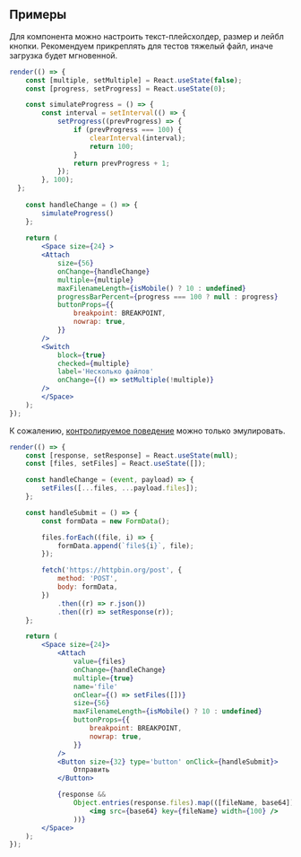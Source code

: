 ## Примеры

Для компонента можно настроить текст-плейсхолдер, размер и лейбл кнопки. Рекомендуем прикреплять для тестов тяжелый файл, иначе загрузка будет мгновенной.

```jsx live
render(() => {
    const [multiple, setMultiple] = React.useState(false);
    const [progress, setProgress] = React.useState(0);

    const simulateProgress = () => {
        const interval = setInterval(() => {
            setProgress((prevProgress) => {
                if (prevProgress === 100) {
                    clearInterval(interval);
                    return 100;
                }
                return prevProgress + 1;
            });
        }, 100);
  };
  
    const handleChange = () => {
        simulateProgress()
    };
    
    return (
        <Space size={24} >
        <Attach 
            size={56} 
            onChange={handleChange}
            multiple={multiple} 
            maxFilenameLength={isMobile() ? 10 : undefined}
            progressBarPercent={progress === 100 ? null : progress}
            buttonProps={{
                breakpoint: BREAKPOINT,
                nowrap: true,
            }}
        />
        <Switch
            block={true}
            checked={multiple}
            label='Несколько файлов'
            onChange={() => setMultiple(!multiple)}
        />
        </Space>
    );
});
```

К сожалению, [контролируемое поведение](https://ru.reactjs.org/docs/uncontrolled-components.html#the-file-input-tag) можно только эмулировать.

```jsx live
render(() => {
    const [response, setResponse] = React.useState(null);
    const [files, setFiles] = React.useState([]);

    const handleChange = (event, payload) => {
        setFiles([...files, ...payload.files]);
    };

    const handleSubmit = () => {
        const formData = new FormData();

        files.forEach((file, i) => {
            formData.append(`file${i}`, file);
        });

        fetch('https://httpbin.org/post', {
            method: 'POST',
            body: formData,
        })
            .then((r) => r.json())
            .then((r) => setResponse(r));
    };

    return (
        <Space size={24}>
            <Attach
                value={files}
                onChange={handleChange}
                multiple={true}
                name='file'
                onClear={() => setFiles([])}
                size={56}
                maxFilenameLength={isMobile() ? 10 : undefined}
                buttonProps={{
                    breakpoint: BREAKPOINT,
                    nowrap: true,
                }}
            />
            <Button size={32} type='button' onClick={handleSubmit}>
                Отправить
            </Button>

            {response &&
                Object.entries(response.files).map(([fileName, base64]) => (
                    <img src={base64} key={fileName} width={100} />
                ))}
        </Space>
    );
});
```
